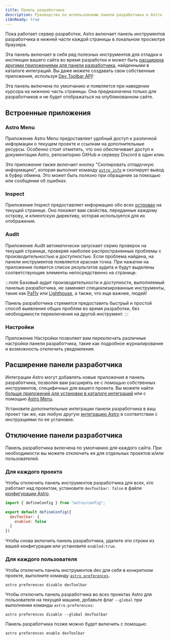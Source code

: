 ```yaml
---
title: Панель разработчика
description: Руководство по использованию панели разработчика в Astro
i18nReady: true
---
```


Пока работает сервер разработки, Astro включает панель инструментов разработчика в нижней части каждой страницы в локальном просмотре браузера.

Эта панель включает в себя ряд полезных инструментов для отладки и инспекции вашего сайта во время разработки и может быть [расширена другими приложениями для панели разработчика](#расширение-панели-разработчика), найденными в каталоге интеграций. Вы даже можете создавать свои собственные приложения, используя [Dev Toolbar API](/ru/reference/dev-toolbar-app-reference/)!

Эта панель включена по умолчанию и появляется при наведении курсора на нижнюю часть страницы. Она предназначена только для разработчиков и не будет отображаться на опубликованном сайте.

## Встроенные приложения

### Astro Menu

Приложение Astro Menu предоставляет удобный доступ к различной информации о текущем проекте и ссылкам на дополнительные ресурсы. Особенно стоит отметить, что оно обеспечивает доступ к документации Astro, репозиторию GitHub и серверу Discord в один клик.

Это приложение также включает кнопку "Скопировать отладочную информацию", которая выполнит команду [`astro info`](/ru/reference/cli-reference/#astro-info) и скопирует вывод в буфер обмена. Это может быть полезно при обращении за помощью или сообщении об ошибках.

### Inspect

Приложение Inspect предоставляет информацию обо всех [островах](/ru/concepts/islands/) на текущей странице. Оно покажет вам свойства, переданные каждому острову, и клиентскую директиву, которая используется для их отображения.

### Audit

Приложение Audit автоматически запускает серию проверок на текущей странице, проверяя наиболее распространенные проблемы с производительностью и доступностью. Если проблема найдена, на панели инструментов появляется красная точка. При нажатии на приложение появится список результатов аудита и будут выделены соответствующие элементы непосредственно на странице.

:::note
Базовый аудит производительности и доступности, выполняемый панелью разработчика, не заменяет специализированные инструменты, такие как [Pa11y](https://pa11y.org/) или [Lighthouse](https://developers.google.com/web/tools/lighthouse), а также, что еще важнее, людей!

Панель разработчика стремится предоставить быстрый и простой способ выявления общих проблем во время разработки, без необходимости переключения на другой инструмент.
:::

### Настройки

Приложение Настройки позволяет вам переключать различные настройки панели разработчика, такие как подробное журналирование и возможность отключить уведомления.


## Расширение панели разработчика

Интеграции Astro могут добавлять новые приложения в панель разработчика, позволяя вам расширять ее с помощью собственных инструментов, специфичных для вашего проекта. Вы можете найти [больше приложений для установки в каталоге интеграций](https://astro.build/integrations/?search=&categories%5B%5D=toolbar) или с помощью [Astro Menu](#astro-menu).

Установите дополнительные интеграции панели разработчика в ваш проект так же, как любую другую [интеграцию Astro](/ru/guides/integrations-guide/) в соответствии с инструкциями по ее установке.

## Отключение панели разработчика

Панель разработчика включена по умолчанию для каждого сайта. При необходимости вы можете отключить ее для отдельных проектов и/или пользователей.

### Для каждого проекта

Чтобы отключить панель инструментов разработчика для всех, кто работает над проектом, установите `devToolbar: false` в файле [конфигурации Astro](/ru/reference/configuration-reference/#devtoolbarenabled).

```js title="astro.config.mjs" ins={4-6}
import { defineConfig } from "astro/config";

export default defineConfig({
  devToolbar: {
    enabled: false
  }
})
```

Чтобы снова включить панель разработчика, удалите эти строки из вашей конфигурации или установите `enabled:true`.

### Для каждого пользователя

Чтобы отключить панель инструментов dev для себя в конкретном проекте, выполните команду [`astro preferences`](/ru/reference/cli-reference/#astro-preferences).

```shell
astro preferences disable devToolbar
```

Чтобы отключить панель разработчика во всех проектах Astro для пользователя на текущей машине, добавьте флаг `--global` при выполнении команды `astro-preferences`:

```shell
astro preferences disable --global devToolbar
```

Панель разработчика позже можно будет включить с помощью:

```shell
astro preferences enable devToolbar
```
